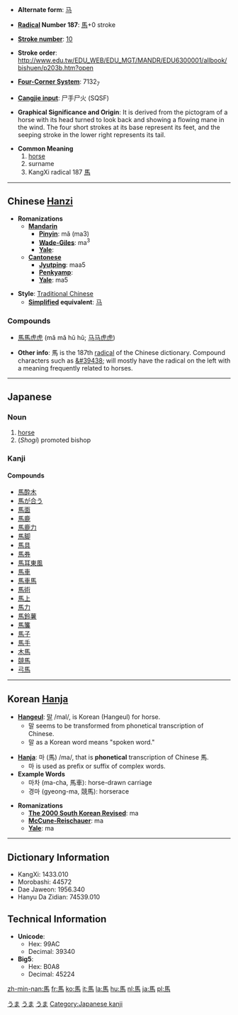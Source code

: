 * '''Alternate form''': [[马]]

* '''[[Wiktionary:Chinese radical index| Radical]] Number 187''': [[Wiktionary:Chinese radical index 馬|馬]]+0 stroke

* '''[[Wiktionary:Chinese total strokes index|Stroke number]]''': [[Wiktionary:Chinese total strokes index 10|10]]

* '''Stroke order''': http://www.edu.tw/EDU_WEB/EDU_MGT/MANDR/EDU6300001/allbook/bishuen/p203b.htm?open

* '''[[Wiktionary:Chinese four corner index|Four-Corner System]]''': 7132<sub>7</sub>

* '''[[Wiktionary:Chinese Cangjie index|Cangjie input]]''': 尸手尸火 (SQSF)

* '''Graphical Significance and Origin''': It is derived from the pictogram of a horse with its head turned to look back and showing a flowing mane in the wind. The four short strokes at its base represent its feet, and the seeping stroke in the lower right represents its tail.

* '''Common Meaning'''
*# [[horse]]
*# surname
*# KangXi radical 187 [[Wiktionary:Chinese radical index 馬|馬]]

----

== Chinese [[Hanzi]] ==

* '''Romanizations'''
** '''[[Mandarin]]'''
*** '''[[Pinyin]]''': mǎ (ma3)
*** '''[[Wade-Giles]]''': ma<sup>3</sup>
*** '''[[Yale]]''': 
** '''[[Cantonese]]'''
*** '''[[Jyutping]]''': maa5
*** '''[[Penkyamp]]''': 
*** '''[[Yale]]''': ma5

* '''Style''': [[Traditional Chinese]] 
** '''[[Simplified Chinese|Simplified]] equivalent''': [[马]]

===Compounds===
*[[馬馬虎虎]] (mǎ mǎ hǔ hǔ; [[马马虎虎]])

* '''Other info''': &#39340; is the 187th [[Wiktionary:Chinese radical index|radical]] of the Chinese dictionary.  Compound characters such as [[&#39438;]] will mostly have the radical on the left with a meaning frequently related to horses.

----

== Japanese ==
[[Category:1000_Japanese_basic_words|うま]]
[[Category:Japanese language|うま]]
===Noun===
{{janoun|うま|uma}}
# [[horse]]
# (''Shogi'') promoted bishop 


===Kanji===
{{kanji
|[[ば]] (ba), [[め]] (me), [[ま]] (ma)
|[[うま]] (uma), [[ま]] (ma)
}}

====Compounds====
*[[馬酔木]]
*[[馬が合う]]
*[[馬面]]
*[[馬鹿]]
*[[馬鹿力]]
*[[馬脚]]
*[[馬具]]
*[[馬券]]
*[[馬耳東風]]
*[[馬車]]
*[[馬車馬]]
*[[馬術]]
*[[馬上]]
*[[馬力]]
*[[馬鈴薯]]
*[[馬簾]]
*[[馬子]]
*[[馬手]]
*[[木馬]]
*[[競馬]]
*[[弓馬]]

[[Category:ja:Mammals|うま]]

----

== Korean [[Hanja]] ==

* '''[[Hangeul]]''': [[말]] /mal/, is Korean (Hangeul) for horse.
** 말 seems to be transformed from phonetical transcription of Chinese.
** 말 as a Korean word means "spoken word."

* '''[[Hanja]]''': 마 (馬) /ma/, that is '''phonetical''' transcription of Chinese 馬.
** 마 is used as prefix or suffix of complex words.
* '''Example Words'''
** 마차 (ma-cha, 馬車): horse-drawn carriage
** 경마 (gyeong-ma, 競馬): horserace

* '''Romanizations'''
** '''[[The 2000 South Korean Revised Romanization|The 2000 South Korean Revised]]''': ma
** '''[[McCune-Reischauer]]''': ma
** '''[[Yale]]''': ma

----

== Dictionary Information ==

* KangXi: 1433.010
* Morobashi: 44572
* Dae Jaweon: 1956.340
* Hanyu Da Zidian: 74539.010

== Technical Information ==

* '''Unicode''':
** Hex: 99AC
** Decimal: 39340
* '''Big5''':
** Hex: B0A8
** Decimal: 45224

[[Category:Japanese kanji]]

[[zh-min-nan:馬]]
[[fr:馬]]
[[ko:馬]]
[[it:馬]]
[[la:馬]]
[[hu:馬]]
[[nl:馬]]
[[ja:馬]]
[[pl:馬]]